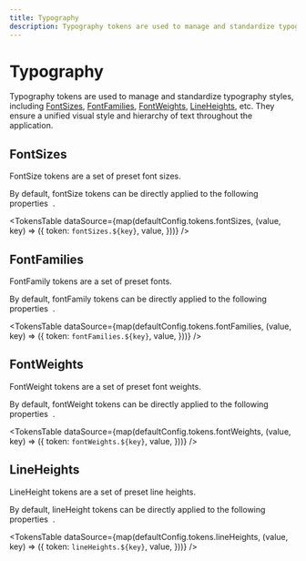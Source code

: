 ```yaml
---
title: Typography
description: Typography tokens are used to manage and standardize typography styles, ensuring a unified visual style and hierarchy of text throughout the application.
---
```



# Typography

Typography tokens are used to manage and standardize typography styles, including [FontSizes](#fontsizes), [FontFamilies](#fontfamilies), [FontWeights](#fontweights), [LineHeights](#lineheights), etc. They ensure a unified visual style and hierarchy of text throughout the application.

## FontSizes

FontSize tokens are a set of preset font sizes.

<Callout type='info'>
  <span className='x:float-left'>
    By default, fontSize tokens can be directly applied to the following
    properties&nbsp;
  </span>
  <AvailableProps.FontSizes />
  <span>.</span>
</Callout>

<TokensTable
  dataSource={map(defaultConfig.tokens.fontSizes, (value, key) => ({
    token: `fontSizes.${key}`,
    value,
  }))}
/>

## FontFamilies

FontFamily tokens are a set of preset fonts.

<Callout type='info'>
  <span className='x:float-left'>
    By default, fontFamily tokens can be directly applied to the following
    properties&nbsp;
  </span>
  <AvailableProps.FontFamilies />
  <span>.</span>
</Callout>

<TokensTable
  dataSource={map(defaultConfig.tokens.fontFamilies, (value, key) => ({
    token: `fontFamilies.${key}`,
    value,
  }))}
/>

## FontWeights

FontWeight tokens are a set of preset font weights.

<Callout type='info'>
  <span className='x:float-left'>
    By default, fontWeight tokens can be directly applied to the following
    properties&nbsp;
  </span>
  <AvailableProps.FontWeights />
  <span>.</span>
</Callout>

<TokensTable
  dataSource={map(defaultConfig.tokens.fontWeights, (value, key) => ({
    token: `fontWeights.${key}`,
    value,
  }))}
/>

## LineHeights

LineHeight tokens are a set of preset line heights.

<Callout type='info'>
  <span className='x:float-left'>
    By default, lineHeight tokens can be directly applied to the following
    properties&nbsp;
  </span>
  <AvailableProps.LineHeights />
  <span>.</span>
</Callout>

<TokensTable
  dataSource={map(defaultConfig.tokens.lineHeights, (value, key) => ({
    token: `lineHeights.${key}`,
    value,
  }))}
/>
